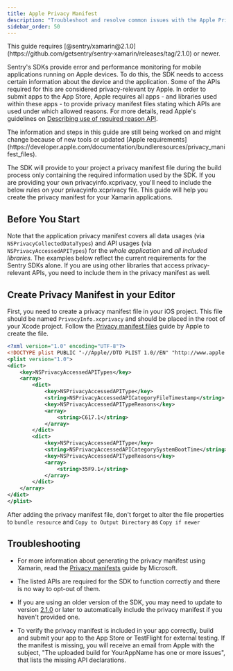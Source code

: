 ```yaml
---
title: Apple Privacy Manifest
description: "Troubleshoot and resolve common issues with the Apple Privacy Manifest and Sentry Xamarin SDK."
sidebar_order: 50
---
```


<Note>
This guide requires [@sentry/xamarin@2.1.0](https://github.com/getsentry/sentry-xamarin/releases/tag/2.1.0) or newer.
</Note>

Sentry's SDKs provide error and performance monitoring for mobile applications running on Apple devices. To do this, the SDK needs to access certain information about the device and the application. Some of the APIs required for this are considered privacy-relevant by Apple. In order to submit apps to the App Store, Apple requires all apps - and libraries used within these apps - to provide privacy manifest files stating which APIs are used under which allowed reasons. For more details, read Apple's guidelines on [Describing use of required reason API](https://developer.apple.com/documentation/bundleresources/privacy_manifest_files/describing_use_of_required_reason_api).

<Note>
The information and steps in this guide are still being worked on and might change because of new tools or updated [Apple requirements](https://developer.apple.com/documentation/bundleresources/privacy_manifest_files).
</Note>

The SDK will provide to your project a privacy manifest file during the build process only containing the required information used by the SDK. If you are providing your own privacyinfo.xcprivacy, you'll need to include the below rules on your privacyinfo.xcprivacy file. This guide will help you create the privacy manifest for your Xamarin applications.

## Before You Start

Note that the application privacy manifest covers all data usages (via `NSPrivacyCollectedDataTypes`) and API usages (via `NSPrivacyAccessedAPITypes`) for the *whole application* and *all included libraries*. The examples below reflect the current requirements for the Sentry SDKs alone. If you are using other libraries that access privacy-relevant APIs, you need to include them in the privacy manifest as well.

## Create Privacy Manifest in your Editor

First, you need to create a privacy manifest file in your iOS project. This file should be named `PrivacyInfo.xcprivacy` and should be placed in the root of your Xcode project. Follow the [Privacy manifest files](https://developer.apple.com/documentation/bundleresources/privacy_manifest_files#4284009) guide by Apple to create the file.

```xml {filename:PrivacyInfo.xcprivacy}
<?xml version="1.0" encoding="UTF-8"?>
<!DOCTYPE plist PUBLIC "-//Apple//DTD PLIST 1.0//EN" "http://www.apple.com/DTDs/PropertyList-1.0.dtd">
<plist version="1.0">
<dict>
    <key>NSPrivacyAccessedAPITypes</key>
    <array>
        <dict>
            <key>NSPrivacyAccessedAPIType</key>
            <string>NSPrivacyAccessedAPICategoryFileTimestamp</string>
            <key>NSPrivacyAccessedAPITypeReasons</key>
            <array>
                <string>C617.1</string>
            </array>
        </dict>
        <dict>
            <key>NSPrivacyAccessedAPIType</key>
            <string>NSPrivacyAccessedAPICategorySystemBootTime</string>
            <key>NSPrivacyAccessedAPITypeReasons</key>
            <array>
                <string>35F9.1</string>
            </array>
        </dict>
    </array>
</dict>
</plist>
```

After adding the privacy manifest file, don't forget to alter the file properties to `bundle resource` and `Copy to Output Directory` as `Copy if newer`

## Troubleshooting

- For more information about generating the privacy manifest using Xamarin, read the [Privacy manifests](https://devblogs.microsoft.com/dotnet/apple-privacy-manifest-support/) guide by Microsoft.

- The listed APIs are required for the SDK to function correctly and there is no way to opt-out of them.

- If you are using an older version of the SDK, you may need to update to version [2.1.0](https://github.com/getsentry/sentry-xamarin/releases/tag/2.1.0) or later to automatically include the privacy manifest if you haven't provided one.

- To verify the privacy manifest is included in your app correctly, build and submit your app to the App Store or TestFlight for external testing. If the manifest is missing, you will receive an email from Apple with the subject, "The uploaded build for YourAppName has one or more issues", that lists the missing API declarations.
